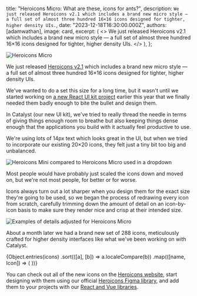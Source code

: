
  title: "Heroicons Micro: What are these, icons for ants?",
  description: `We just released Heroicons v2.1 which includes a brand new micro style — a full set of almost three hundred 16×16 icons designed for tighter, higher density UIs.`,
  date: "2023-12-18T16:30:00.000Z",
  authors: [adamwathan],
  image: card,
  excerpt: (
    <>
      We just released <Link href="https://heroicons.com">Heroicons v2.1</Link> which includes a brand new micro style —
      a full set of almost three hundred 16&times;16 icons designed for tighter, higher density UIs.
    </>
  ),
};

<Link href="https://heroicons.com">
  <Image src={card} alt="Heroicons Micro" />
</Link>

We just released [Heroicons v2.1](https://heroicons.com) which includes a brand new micro style — a full set of almost three hundred 16&times;16 icons designed for tighter, higher density UIs.

We've wanted to do a set this size for a long time, but it wasn't until we started working on [a new React UI kit project](https://twitter.com/steveschoger/status/1725246591269769363) earlier this year that we finally needed them badly enough to bite the bullet and design them.

In Catalyst (our new UI kit), we've tried to really thread the needle in terms of giving things enough room to breathe but also keeping things dense enough that the applications you build with it actually feel productive to use.

We're using lots of 14px text which looks great in the UI, but when we tried to incorporate our existing 20×20 icons, they felt just a tiny bit too big and unbalanced.

<Image alt="Heroicons Mini compared to Heroicons Micro used in a dropdown" src={miniVsMicroDropdown} />

Most people would have probably just scaled the icons down and moved on, but we're not most people, for better or for worse.

Icons always turn out a lot sharper when you design them for the exact size they're going to be used, so we began the process of redrawing every icon from scratch, carefully trimming down the amount of detail on an icon-by-icon basis to make sure they render nice and crisp at their intended size.

<Image alt="Examples of details adjusted for Heroicons Micro" src={miniVsMicroDetails} />

About a month later we had a brand new set of 288 icons, meticulously crafted for higher density interfaces like what we've been working on with Catalyst.

<div className="my-12">
  <div className="not-prose grid grid-cols-[repeat(auto-fill,1rem)] justify-between gap-x-12 gap-y-8">
    {Object.entries(icons)
      .sort(([a], [b]) => a.localeCompare(b))
      .map(([name, Icon]) => (
        <Icon key={name} className="h-4 w-4 fill-slate-950 dark:fill-white" />
      ))}
  </div>
</div>

You can check out all of the new icons on the [Heroicons website](https://heroicons.com), start designing with them using our official [Heroicons Figma library](https://www.figma.com/community/file/1143911270904274171), and add them to your projects with our [React and Vue libraries](https://github.com/tailwindlabs/heroicons).
